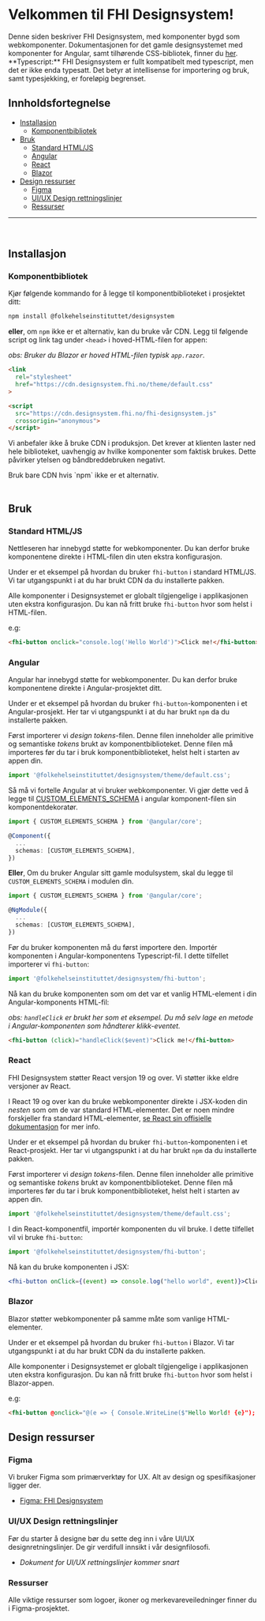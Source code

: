 
<Meta title="FHI Designsystem/Kom i gang" />
 
# Velkommen til FHI Designsystem!

<div style={{padding: ".25rem 1rem", background: "#D3E3F5", borderRadius: "2px", borderBottom: "4px solid #3283CE", marginBottom: "1rem"}} >
Denne siden beskriver FHI Designsystem, med komponenter bygd som webkomponenter.
Dokumentasjonen for det gamle designsystemet med komponenter for Angular, samt tilhørende CSS-bibliotek, finner du <a href="https://old.designsystem.fhi.no" target="_blank" rel="noopener" >her</a>.
</div>

<div style={{padding: ".25rem 1rem", background: "#FFE7BA", borderRadius: "2px", borderBottom: "4px solid #F1A541", marginBottom: "2rem"}} >
**Typescript:** FHI Designsystem er fullt kompatibelt med typescript, men det er ikke enda typesatt. Det betyr at intellisense for importering og bruk, samt typesjekking, er foreløpig begrenset.
</div>

## Innholdsfortegnelse
 
- [Installasjon](#installasjon)
  - [Komponentbibliotek](#komponentbibliotek)
- [Bruk](#bruk)
  - [Standard HTML/JS](#standard-htmljs)
  - [Angular](#angular)
  - [React](#react)
  - [Blazor](#blazor)
- [Design ressurser](#design-ressurser)
  - [Figma](#figma)
  - [UI/UX Design rettningslinjer](#uiux-design-rettningslinjer)
  - [Ressurser](#ressurser)

---
<br />

## Installasjon

### Komponentbibliotek
 
Kjør følgende kommando for å legge til komponentbiblioteket i prosjektet ditt:
```zsh
npm install @folkehelseinstituttet/designsystem
```
**eller**, om `npm` ikke er et alternativ, kan du bruke vår CDN. Legg til følgende script og link tag under `<head>` i hoved-HTML-filen for appen:

_obs: Bruker du Blazor er hoved HTML-filen typisk `app.razor`._
```html
<link
  rel="stylesheet"
  href="https://cdn.designsystem.fhi.no/theme/default.css"
>

<script
  src="https://cdn.designsystem.fhi.no/fhi-designsystem.js"
  crossorigin="anonymous">
</script>
```

<div style={{padding: ".25rem 1rem", background: "#FEE9E6", borderRadius: "2px", borderBottom: "4px solid #EC7C73", marginBottom: "2rem"}} >
<p>
Vi anbefaler ikke å bruke CDN i produksjon.
Det krever at klienten laster ned hele biblioteket, uavhengig av hvilke komponenter som faktisk brukes. Dette påvirker ytelsen og båndbreddebruken negativt.
</p>
Bruk bare CDN hvis `npm` ikke er et alternativ.
</div>

<br />

## Bruk

### Standard HTML/JS

Nettleseren har innebygd støtte for webkomponenter. Du kan derfor bruke komponentene direkte i HTML-filen din uten ekstra konfigurasjon. 

Under er et eksempel på hvordan du bruker `fhi-button` i standard HTML/JS. Vi tar utgangspunkt i at du har brukt CDN da du installerte pakken.

Alle komponenter i Designsystemet er globalt tilgjengelige i applikasjonen uten ekstra konfigurasjon.
Du kan nå fritt bruke `fhi-button` hvor som helst i HTML-filen.

e.g:
```html
<fhi-button onclick="console.log('Hello World')">Click me!</fhi-button>
```

### Angular
Angular har innebygd støtte for webkomponenter. Du kan derfor bruke komponentene direkte i Angular-prosjektet ditt.

Under er et eksempel på hvordan du bruker `fhi-button`-komponenten i et Angular-prosjekt. Her tar vi utgangspunkt i at du har brukt `npm` da du installerte pakken.

Først importerer vi _design tokens_-filen. Denne filen inneholder alle primitive og semantiske _tokens_ brukt av komponentbiblioteket.
Denne filen må importeres før du tar i bruk komponentbiblioteket, helst helt i starten av appen din.
```ts
import '@folkehelseinstituttet/designsystem/theme/default.css';
```

Så må vi fortelle Angular at vi bruker webkomponenter.
Vi gjør dette ved å legge til <a href="https://angular.dev/api/core/CUSTOM_ELEMENTS_SCHEMA">CUSTOM_ELEMENTS_SCHEMA</a>
i angular komponent-filen sin komponentdekoratør.

```ts
import { CUSTOM_ELEMENTS_SCHEMA } from '@angular/core';

@Component({
  ...
  schemas: [CUSTOM_ELEMENTS_SCHEMA],
})

```

**Eller**, Om du bruker Angular sitt gamle modulsystem, skal du legge til `CUSTOM_ELEMENTS_SCHEMA` i modulen din.

```ts
import { CUSTOM_ELEMENTS_SCHEMA } from '@angular/core';

@NgModule({
  ...
  schemas: [CUSTOM_ELEMENTS_SCHEMA],
})

```
Før du bruker komponenten må du først importere den. Importér komponenten i Angular-komponentens Typescript-fil. I dette tilfellet importerer vi `fhi-button`:
```ts
import '@folkehelseinstituttet/designsystem/fhi-button';
```

Nå kan du bruke komponenten som om det var et vanlig HTML-element i din Angular-komponents HTML-fil:

_obs: `handleClick` er brukt her som et eksempel. Du må selv lage en metode i Angular-komponenten som håndterer klikk-eventet._
```html
<fhi-button (click)="handleClick($event)">Click me!</fhi-button>
```
### React

<div style={{padding: ".25rem 1rem", background: "#FFE7BA", borderRadius: "2px", borderBottom: "4px solid #F1A541", marginBottom: "2rem"}} >
FHI Designsystem støtter React versjon 19 og over. Vi støtter ikke eldre versjoner av React.
</div>

I React 19 og over kan du bruke webkomponenter direkte i JSX-koden din _nesten_ som om de var standard HTML-elementer.
Det er noen mindre forskjeller fra standard HTML-elementer, [se React sin offisielle dokumentasjon](https://react.dev/reference/react-dom/components#custom-html-elements) for mer info.

Under er et eksempel på hvordan du bruker `fhi-button`-komponenten i et React-prosjekt. Her tar vi utgangspunkt i at du har brukt `npm` da du installerte pakken.

Først importerer vi _design tokens_-filen. Denne filen inneholder alle primitive og semantiske _tokens_ brukt av komponentbiblioteket.
Denne filen må importeres før du tar i bruk komponentbiblioteket, helst helt i starten av appen din.
```ts
import '@folkehelseinstituttet/designsystem/theme/default.css';
```

I din React-komponentfil, importér komponenten du vil bruke. I dette tilfellet vil vi bruke `fhi-button`:
```jsx
import '@folkehelseinstituttet/designsystem/fhi-button';
```

Nå kan du bruke komponenten i JSX:

```jsx
<fhi-button onClick={(event) => console.log("hello world", event)}>Click me!</fhi-button>
```
### Blazor

Blazor støtter webkomponenter på samme måte som vanlige HTML-elementer.

Under er et eksempel på hvordan du bruker `fhi-button` i Blazor. Vi tar utgangspunkt i at du har brukt CDN da du installerte pakken.

Alle komponenter i Designsystemet er globalt tilgjengelige i applikasjonen uten ekstra konfigurasjon.
Du kan nå fritt bruke `fhi-button` hvor som helst i Blazor-appen.

e.g:
```html
<fhi-button @onclick="@(e => { Console.WriteLine($"Hello World! {e}"); })">Click me!</fhi-button>
```

## Design ressurser

### Figma

Vi bruker Figma som primærverktøy for UX. Alt av design og spesifikasjoner ligger der.

- [Figma: FHI Designsystem](https://www.figma.com/design/VgQG6XeEbFOmHIrxyAOACR/FHI-Designsystem?node-id=0-1&p=f&t=XhXBP8JLJ0J7IPSj-0)

### UI/UX Design rettningslinjer
 
Før du starter å designe bør du sette deg inn i våre UI/UX designretningslinjer. De gir verdifull innsikt i vår designfilosofi.

- _Dokument for UI/UX rettningslinjer kommer snart_

### Ressurser
 
Alle viktige ressurser som logoer, ikoner og merkevareveiledninger finner du i Figma-prosjektet.